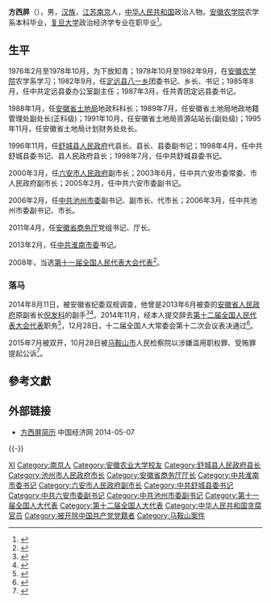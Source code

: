'''方西屏'''（{{bd|1958年|10月|}}），男，[[汉族|汉族]]，[[江苏|江苏]][[南京|南京]]人，[[中华人民共和国|中华人民共和国]]政治人物。[[安徽农学院|安徽农学院]]农学系本科毕业，[[复旦大学|复旦大学]]政治经济学专业在职毕业<ref>{{cite web|author=新华网|title=第十一届全国人大代表|url=http://news.xinhuanet.com/ziliao/2008-03/03/content_7708230.htm?node=36628|publisher=新华网|accessdate=2014-01-07|archive-date=2014-01-10|archive-url=https://web.archive.org/web/20140110211415/http://news.xinhuanet.com/ziliao/2008-03/03/content_7708230.htm?node=36628|dead-url=no}}</ref>。

== 生平 ==
1976年2月至1978年10月，为下放知青；1978年10月至1982年9月，在[[安徽农学院|安徽农学院]]农学系学习；1982年9月，任[[定远县|定远县]][[八一乡|八一乡]]团委书记、乡长、书记；1985年8月，任中共定远县委办公室副主任；1987年3月，任共青团定远县委书记。

1988年1月，任[[安徽省土地局|安徽省土地局]]地政科科长；1989年7月，任安徽省土地局地政地籍管理处副处长(正科级)；1991年10月，任安徽省土地局资源站站长(副处级)；1995年11月，任安徽省土地局计划财务处处长。

1996年11月，任[[舒城县人民政府|舒城县人民政府]]代县长、县长、县委副书记；1998年4月，任中共舒城县委书记、县人民政府县长；1998年7月，任中共舒城县委书记。

2000年3月，任[[六安市人民政府|六安市人民政府]]副市长；2003年6月，任中共六安市委常委、市人民政府副市长；2005年2月，任中共六安市委副书记。

2006年2月，任[[中共池州市委|中共池州市委]]副书记、副市长、代市长；2006年3月，任中共池州市委副书记、市长。

2011年4月，任[[安徽省商务厅|安徽省商务厅]]党组书记、厅长。

2013年2月，任[[中共淮南市委|中共淮南市委]]书记。

2008年，当选[[第十一届全国人民代表大会代表|第十一届全国人民代表大会代表]]<ref>{{cite news|title=全国人大代表信息-方西屏|url= http://210.82.31.1:8084/delegate/viewDelegate.action?dbid=110954|accessdate=2013-04-05|newspaper=全国人大网|archive-url=https://web.archive.org/web/20140407063037/http://www.npc.gov.cn/delegate/viewDelegate.action?dbid=110954|archive-date=2014-04-07|dead-url=yes}}</ref>。

=== 落马 ===
2014年8月11日，被安徽省纪委双规调查，他曾是2013年6月被查的[[安徽省人民政府|安徽省人民政府]]原副省长[[倪发科|倪发科]]的副手<ref>{{Cite web |url=http://news.163.com/14/0812/05/A3E33S3V0001124J.html |title=安徽淮南市委书记被查 曾豪言20天铲平一个镇 |access-date=2014-08-12 |archive-url=https://web.archive.org/web/20140812213112/http://news.163.com/14/0812/05/A3E33S3V0001124J.html |archive-date=2014-08-12 |dead-url=yes }}</ref><ref>{{cite web|url=http://district.ce.cn/newarea/sddy/201408/11/t20140811_3331846.shtml|title=淮南市委书记方西屏涉严重违纪问题被立案调查|publisher=中国经济网|accessdate=2016-05-24|archive-date=2019-08-26|archive-url=https://web.archive.org/web/20190826165552/http://district.ce.cn/newarea/sddy/201408/11/t20140811_3331846.shtml|dead-url=no}}</ref>。2014年11月，经本人提交辞去[[第十二届全国人民代表大会代表|第十二届全国人民代表大会代表]]职务<ref>{{cite news|title=第十二届全国人民代表大会常务委员会代表资格审查委员会关于个别代表的代表资格的报告（2014年12月28日第十二届全国人民代表大会常务委员会第十二次会议通过）|url=http://www.npc.gov.cn/wxzl/gongbao/2015-02/27/content_1932696.htm|accessdate=2016-07-03|newspaper=中国人大网|archive-url=https://web.archive.org/web/20160828170309/http://www.npc.gov.cn/wxzl/gongbao/2015-02/27/content_1932696.htm|archive-date=2016年8月28日|dead-url=yes}}</ref>，12月28日，十二届全国人大常委会第十二次会议表决通过<ref>{{cite news|title=荣兰祥、秦玉海等人的全国人大代表资格终止|url=http://www.npc.gov.cn/npc/xinwen/2014-12/29/content_1891925.htm|accessdate=2016-01-09|agency=全国人大网|date=2014年12月28日|archive-date=2016-03-05|archive-url=https://web.archive.org/web/20160305230731/http://www.npc.gov.cn/npc/xinwen/2014-12/29/content_1891925.htm|dead-url=no}}</ref>。

2015年7月被双开，10月28日被[[马鞍山市|马鞍山市]]人民检察院以涉嫌滥用职权罪、受贿罪提起公诉<ref>{{cite web|title=安徽淮南落马书记方西屏忏悔书：通过信得过的老友物色情妇|url=http://www.thepaper.cn/newsDetail_forward_1390062|publisher=澎湃新闻|accessdate=2015年10月30日|archive-date=2019年8月22日|archive-url=https://web.archive.org/web/20190822021203/http://www.thepaper.cn/newsDetail_forward_1390062|dead-url=no}}</ref>。

== 參考文獻 ==
{{reflist}}

== 外部链接 ==
* [http://district.ce.cn/newarea/sddy/201302/27/t20130227_24149259.shtml 方西屏简历] {{Wayback|url=http://district.ce.cn/newarea/sddy/201302/27/t20130227_24149259.shtml |date=20180611042958 }} 中国经济网 2014-05-07

{{-}}
{{start box}}
{{s-ppo|cpc}}
{{s-before|[[杨振超|杨振超]]}}
{{s-title|[[中国共产党淮南市委员会|中国共产党淮南市委员会]]书记|2013年2月－2014年8月}}
{{s-after|[[沈强|沈强]]}}
{{s-gov|prc}}
{{s-before|[[]]}}
{{s-title|[[安徽省商务厅|安徽省商务厅]]厅长|2011年4月－2013年2月}}
{{s-after|[[曹勇_(安徽官员)|曹勇]]}}
{{s-before|[[谢德新|谢德新]]}}
{{s-title|[[池州市人民政府|池州市人民政府]]市长|2006年2月－2011年4月}}
{{s-after|[[赵馨群|赵馨群]]}}
{{end box}}

{{中共十八大以来的反腐败工作}}

{{Authority control}}
{{DEFAULTSORT:F方}}
[[Category:方姓|XI]]
[[Category:南京人|Category:南京人]]
[[Category:安徽农业大学校友|Category:安徽农业大学校友]]
[[Category:舒城县人民政府县长|Category:舒城县人民政府县长]]
[[Category:池州市人民政府市长|Category:池州市人民政府市长]]
[[Category:安徽省商务厅厅长|Category:安徽省商务厅厅长]]
[[Category:中共淮南市委书记|Category:中共淮南市委书记]]
[[Category:六安市人民政府副市长|Category:六安市人民政府副市长]]
[[Category:中共舒城县委书记|Category:中共舒城县委书记]]
[[Category:中共六安市委副书记|Category:中共六安市委副书记]]
[[Category:中共池州市委副书记|Category:中共池州市委副书记]]
[[Category:第十一届全国人大代表|Category:第十一届全国人大代表]]
[[Category:第十二届全国人大代表|Category:第十二届全国人大代表]]
[[Category:中华人民共和国贪腐官员|Category:中华人民共和国贪腐官员]]
[[Category:被开除中国共产党党籍者|Category:被开除中国共产党党籍者]]
[[Category:马鞍山案件|Category:马鞍山案件]]
